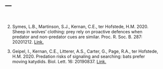 ---
---

<br>

2. Symes, L.B., Martinson, S.J., Kernan, C.E., ter Hofstede, H.M. 2020. Sheep in wolves' clothing: prey rely on proactive defences when predator and non-predator cues are similar. Proc. R. Soc. B. 287: 20201212. [Link.](https://doi.org/10.1098/rspb.2020.1212)

1. Geipel, I., Kernan, C.E., Litterer, A.S., Carter, G., Page, R.A., ter Hofstede, H.M. 2020. Predation risks of signaling and searching: bats prefer moving katydids. Biol. Lett. 16: 20190837. [Link.](http://dx.doi.org/10.1098/rsbl.2019.0837)

